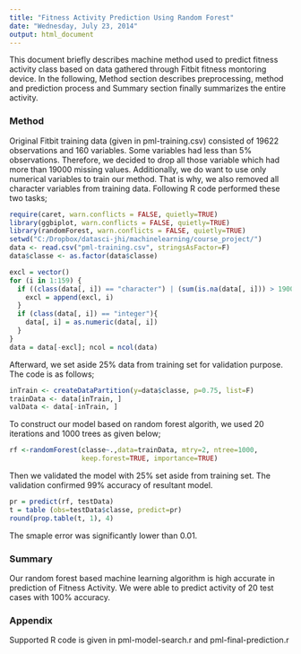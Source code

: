 ```yaml
---
title: "Fitness Activity Prediction Using Random Forest"
date: "Wednesday, July 23, 2014"
output: html_document
---
```

This document briefly describes machine method used to predict fitness activity
class based on data gathered through Fitbit fitness montoring device. In the 
following, Method section describes preprocessing, method and prediction process
and Summary section finally summarizes the entire activity.

### Method
Original Fitbit training data (given in pml-training.csv) consisted of 19622 observations and 160 variables. Some variables had less than 5% observations. Therefore, we
decided to drop all those variable which had more than 19000 missing values. Additionally, we do want to use only numerical variables to train our method. That is why, we
also removed all character variables from training data. Following R code performed
these two tasks;
```r
require(caret, warn.conflicts = FALSE, quietly=TRUE)
library(ggbiplot, warn.conflicts = FALSE, quietly=TRUE)
library(randomForest, warn.conflicts = FALSE, quietly=TRUE)
setwd("C:/Dropbox/datasci-jhi/machinelearning/course_project/")
data <- read.csv("pml-training.csv", stringsAsFactor=F)
data$classe <- as.factor(data$classe)

excl = vector()
for (i in 1:159) {
  if ((class(data[, i]) == "character") | (sum(is.na(data[, i])) > 19000)) {
    excl = append(excl, i)
  }
  if (class(data[, i]) == "integer"){
    data[, i] = as.numeric(data[, i])
  }
}
data = data[-excl]; ncol = ncol(data)
```
Afterward, we set aside 25% data from training set for validation purpose. The
code is as follows;
```r
inTrain <- createDataPartition(y=data$classe, p=0.75, list=F)
trainData <- data[inTrain, ]
valData <- data[-inTrain, ]
```

To construct our model based on random forest algorith, we used 20 iterations and 1000
trees as given below;

```r
rf <-randomForest(classe~.,data=trainData, mtry=2, ntree=1000, 
                  keep.forest=TRUE, importance=TRUE)
```
Then we validated the model with 25% set aside from training set. The validation confirmed 99% accuracy of resultant model.

```r
pr = predict(rf, testData)
t = table (obs=testData$classe, predict=pr)
round(prop.table(t, 1), 4)
```
The smaple error was significantly lower than 0.01.

### Summary
Our random forest based machine learning algorithm is high accurate in prediction
of Fitness Activity. We were able to predict activity of 20 test cases with 100%
accuracy.

### Appendix 
Supported R code is given in pml-model-search.r and pml-final-prediction.r

